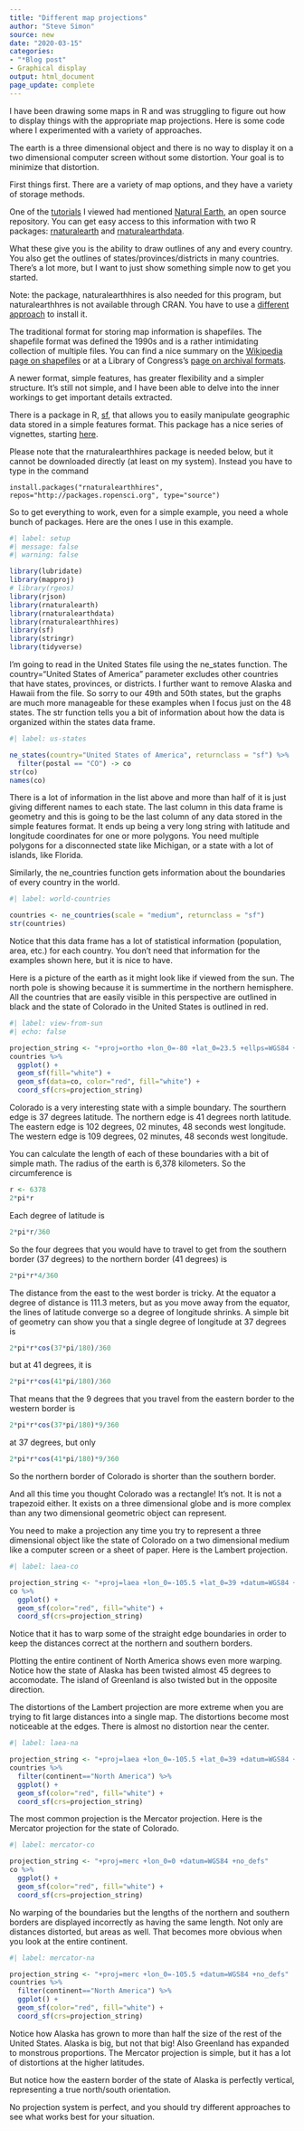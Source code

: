 ```yaml
---
title: "Different map projections"
author: "Steve Simon"
source: new
date: "2020-03-15"
categories:
- "*Blog post"
- Graphical display
output: html_document
page_update: complete
---
```


I have been drawing some maps in R and was struggling to figure out how to display things with the appropriate map projections. Here is some code where I experimented with a variety of approaches.

<!---More--->

The earth is a three dimensional object and there is no way to display it on a two dimensional computer screen without some distortion. Your goal is to minimize that distortion.

First things first. There are a variety of map options, and they have a variety of storage methods.

One of the [tutorials](https://www.r-spatial.org/r/2018/10/25/ggplot2-sf.html) I viewed had mentioned [Natural Earth](http://www.naturalearthdata.com/), an open source repository. You can get easy access to this information with two R packages: [rnaturalearth](https://cran.r-project.org/package=rnaturalearth) and [rnaturalearthdata](https://cran.r-project.org/package=rnaturalearthdata).

What these give you is the ability to draw outlines of any and every country. You also get the outlines of states/provinces/districts in many countries. There's a lot more, but I want to just show something simple now to get you started.

Note: the package, naturalearthhires is also needed for this program, but naturalearthhres is not available through CRAN. You have to use a [different approach][ref-massicotte-nodate] to install it.

[ref-massicotte-nodate]: https://docs.ropensci.org/rnaturalearthhires/

The traditional format for storing map information is shapefiles. The shapefile format was defined the 1990s and is a rather intimidating collection of multiple files. You can find a nice summary on the [Wikipedia page on shapefiles](https://en.wikipedia.org/wiki/Shapefile) or at a Library of Congress's [page on archival formats](https://www.loc.gov/preservation/digital/formats/fdd/fdd000280.shtml).

A newer format, simple features, has greater flexibility and a simpler structure. It's still not simple, and I have been able to delve into the inner workings to get important details extracted.

There is a package in R, [sf](https://cran.r-project.org/package=sf), that allows you to easily manipulate geographic data stored in a simple features format. This package has a nice series of vignettes, starting [here](https://r-spatial.github.io/sf/articles/sf1.html).

Please note that the rnaturalearthhires package is needed below, but it cannot be downloaded directly (at least on my system). Instead you have to type in the command

```{}
install.packages("rnaturalearthhires", repos="http://packages.ropensci.org", type="source")
```

So to get everything to work, even for a simple example, you need a whole bunch of packages. Here are the ones I use in this example.

```r
#| label: setup
#| message: false
#| warning: false

library(lubridate)
library(mapproj)
# library(rgeos)
library(rjson)
library(rnaturalearth)
library(rnaturalearthdata)
library(rnaturalearthhires)
library(sf)
library(stringr)
library(tidyverse)
```

I'm going to read in the United States file using the ne_states function. The country="United States of America" parameter excludes other countries that have states, provinces, or districts. I further want to remove Alaska and Hawaii from the file. So sorry to our 49th and 50th states, but the graphs are much more manageable for these examples when I focus just on the 48 states. The str function tells you a bit of information about how the data is organized within the states data frame.

```r
#| label: us-states

ne_states(country="United States of America", returnclass = "sf") %>%
  filter(postal == "CO") -> co
str(co)
names(co)
```

There is a lot of information in the list above and more than half of it is just giving different names to each state. The last column in this data frame is geometry and this is going to be the last column of any data stored in the simple features format. It ends up being a very long string with latitude and longitude coordinates for one or more polygons. You need multiple polygons for a disconnected state like Michigan, or a state with a lot of islands, like Florida.

Similarly, the ne_countries function gets information about the boundaries of every country in the world.

```r
#| label: world-countries

countries <- ne_countries(scale = "medium", returnclass = "sf")
str(countries)
```

Notice that this data frame has a lot of statistical information (population, area, etc.) for each country. You don't need that information for the examples shown here, but it is nice to have.

Here is a picture of the earth as it might look like if viewed from the sun. The north pole is showing because it is summertime in the northern hemisphere. All the countries that are easily visible in this perspective are outlined in black and the state of Colorado in the United States is outlined in red.

```r
#| label: view-from-sun
#| echo: false

projection_string <- "+proj=ortho +lon_0=-80 +lat_0=23.5 +ellps=WGS84 +no_defs"
countries %>%
  ggplot() + 
  geom_sf(fill="white") + 
  geom_sf(data=co, color="red", fill="white") +
  coord_sf(crs=projection_string)
```

Colorado is a very interesting state with a simple boundary. The sourthern edge is 37 degrees latitude. The northern edge is 41 degrees north latitude. The eastern edge is 102 degrees, 02 minutes, 48 seconds west longitude. The western edge is 109 degrees, 02 minutes, 48 seconds west longitude.

You can calculate the length of each of these boundaries with a bit of simple math. The radius of the earth is 6,378 kilometers. So the circumference is

```r
r <- 6378
2*pi*r
```

Each degree of latitude is

```r
2*pi*r/360
```

So the four degrees that you would have to travel to get from the southern border (37 degrees) to the northern border (41 degrees) is 

```r
2*pi*r*4/360
```

The distance from the east to the west border is tricky. At the equator a degree of distance is 111.3 meters, but as you move away from the equator, the lines of latitude converge so a degree of longitude shrinks. A simple bit of geometry can show you that a single degree of longitude at 37 degrees is

```r
2*pi*r*cos(37*pi/180)/360
```

but at 41 degrees, it is

```r
2*pi*r*cos(41*pi/180)/360
```

That means that the 9 degrees that you travel from the eastern border to the western border is

```r
2*pi*r*cos(37*pi/180)*9/360
```

at 37 degrees, but only

```r
2*pi*r*cos(41*pi/180)*9/360
```

So the northern border of Colorado is shorter than the southern border.

And all this time you thought Colorado was a rectangle! It's not. It is not a trapezoid either. It exists on a three dimensional globe and is more complex than any two dimensional geometric object can represent.

You need to make a projection any time you try to represent a three dimensional object like the state of Colorado on a two dimensional medium like a computer screen or a sheet of paper. Here is the Lambert projection. 

```r
#| label: laea-co

projection_string <- "+proj=laea +lon_0=-105.5 +lat_0=39 +datum=WGS84 +no_defs"
co %>%
  ggplot() + 
  geom_sf(color="red", fill="white") +
  coord_sf(crs=projection_string)
```

Notice that it has to warp some of the straight edge boundaries in order to keep the distances correct at the northern and southern borders.

Plotting the entire continent of North America shows even more warping. Notice how the state of Alaska has been twisted almost 45 degrees to accomodate. The island of Greenland is also twisted but in the opposite direction.

The distortions of the Lambert projection are more extreme when you are trying to fit large distances into a single map. The distortions become most noticeable at the edges. There is almost no distortion near the center.

```r
#| label: laea-na

projection_string <- "+proj=laea +lon_0=-105.5 +lat_0=39 +datum=WGS84 +no_defs"
countries %>%
  filter(continent=="North America") %>%
  ggplot() + 
  geom_sf(color="red", fill="white") +
  coord_sf(crs=projection_string)
```

The most common projection is the Mercator projection. Here is the Mercator projection for the state of Colorado.

```r
#| label: mercator-co

projection_string <- "+proj=merc +lon_0=0 +datum=WGS84 +no_defs"
co %>%
  ggplot() + 
  geom_sf(color="red", fill="white") +
  coord_sf(crs=projection_string)
```

No warping of the boundaries but the lengths of the northern and southern borders are displayed incorrectly as having the same length. Not only are distances distorted, but areas as well. That becomes more obvious when you look at the entire continent.

```r
#| label: mercator-na

projection_string <- "+proj=merc +lon_0=-105.5 +datum=WGS84 +no_defs"
countries %>%
  filter(continent=="North America") %>%
  ggplot() + 
  geom_sf(color="red", fill="white") +
  coord_sf(crs=projection_string)
```

Notice how Alaska has grown to more than half the size of the rest of the United States. Alaska is big, but not that big! Also Greenland has expanded to monstrous proportions. The Mercator projection is simple, but it has a lot of distortions at the higher latitudes.

But notice how the eastern border of the state of Alaska is perfectly vertical, representing a true north/south orientation.

No projection system is perfect, and you should try different approaches to see what works best for your situation.

